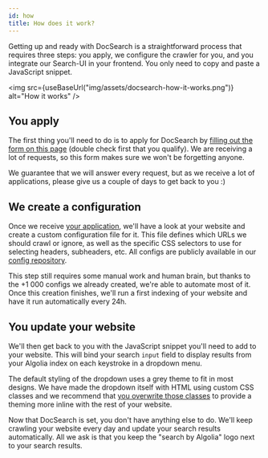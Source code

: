 ```yaml
---
id: how
title: How does it work?
---
```



Getting up and ready with DocSearch is a straightforward process that requires
three steps: you apply, we configure the crawler for you, and you integrate our
Search-UI in your frontend. You only need to copy and paste a JavaScript
snippet.

<img
  src={useBaseUrl("img/assets/docsearch-how-it-works.png")}
  alt="How it works"
/>

## You apply

The first thing you'll need to do is to apply for DocSearch by [filling out the
form on this page][1] (double check first that you qualify). We are receiving a
lot of requests, so this form makes sure we won't be forgetting anyone.

We guarantee that we will answer every request, but as we receive a lot of
applications, please give us a couple of days to get back to you :)

## We create a configuration

Once we receive [your application][1], we'll have a look at your website and
create a custom configuration file for it. This file defines which URLs we
should crawl or ignore, as well as the specific CSS selectors to use for
selecting headers, subheaders, etc. All configs are publicly available in our
[config repository][2].

This step still requires some manual work and human brain, but thanks to the +1
000 configs we already created, we're able to automate most of it. Once this
creation finishes, we'll run a first indexing of your website and have it run
automatically every 24h.

## You update your website

We'll then get back to you with the JavaScript snippet you'll need to add to
your website. This will bind your search `input` field to display results from
your Algolia index on each keystroke in a dropdown menu.

The default styling of the dropdown uses a grey theme to fit in most designs. We
have made the dropdown itself with HTML using custom CSS classes and we
recommend that [you overwrite those classes][3] to provide a theming more inline
with the rest of your website.

Now that DocSearch is set, you don't have anything else to do. We'll keep
crawling your website every day and update your search results automatically.
All we ask is that you keep the "search by Algolia" logo next to your search
results.

[1]: apply.mdx
[2]: https://github.com/algolia/docsearch-configs/tree/master/configs
[3]: styling.md
